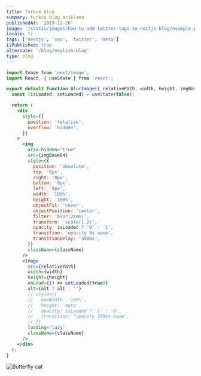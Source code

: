 ```yaml
---
title: Turkce blog
summary: turkce blog aciklama
publishedAt: '2019-12-26'
image: '/static/images/how-to-add-twitter-tags-to-nextjs-blog/example.png'
locale: tr
tags: ['nextjs', 'seo', 'twitter', 'meta']
isPublished: true
alternate: '/blog/english-blog'
type: blog
---
```


<!-- <ImageWithTheme alt={`naber`} src="/images/image.jpg" width={800} height={300} /> -->

```jsx
import Image from 'next/image';
import React, { useState } from 'react';

export default function BlurImage({ relativePath, width, height, imgBase64, alt, className }) {
  const [isLoaded, setLoaded] = useState(false);

  return (
    <div
      style={{
        position: 'relative',
        overflow: 'hidden',
      }}
    >
      <img
        aria-hidden="true"
        src={imgBase64}
        style={{
          position: 'absolute',
          top: '0px',
          right: '0px',
          bottom: '0px',
          left: '0px',
          width: '100%',
          height: '100%',
          objectFit: 'cover',
          objectPosition: 'center',
          filter: 'blur(2rem)',
          transform: 'scale(1.2)',
          opacity: isLoaded ? '0' : '1',
          transition: 'opacity 0s ease',
          transitionDelay: '300ms',
        }}
        className={className}
      />
      <Image
        src={relativePath}
        width={width}
        height={height}
        onLoad={() => setLoaded(true)}
        alt={alt ? alt : ''}
        // style={{
        //   maxWidth: '100%',
        //   height: 'auto',
        //   opacity: isLoaded ? '1' : '0',
        //   transition: 'opacity 300ms ease',
        // }}
        loading="lazy"
        className={className}
      />
    </div>
  );
}
```

![Butterfly cat](./example.png)
